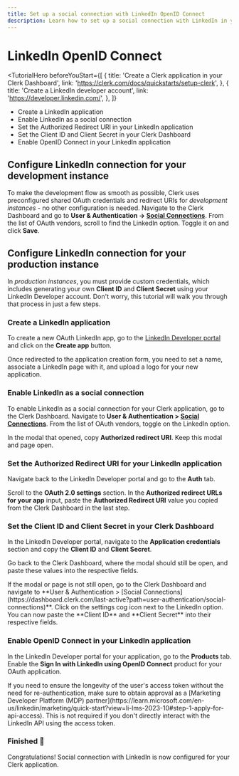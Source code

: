 ```yaml
---
title: Set up a social connection with LinkedIn OpenID Connect
description: Learn how to set up a social connection with LinkedIn in your Clerk application.
---
```


# LinkedIn OpenID Connect

<TutorialHero 
  beforeYouStart={[
    {
      title: 'Create a Clerk application in your Clerk Dashboard',
      link: 'https://clerk.com/docs/quickstarts/setup-clerk',
    },
    {
      title: 'Create a LinkedIn developer account',
      link: 'https://developer.linkedin.com/',
    },
  ]}
>
- Create a LinkedIn application
- Enable LinkedIn as a social connection
- Set the Authorized Redirect URI in your LinkedIn application
- Set the Client ID and Client Secret in your Clerk Dashboard
- Enable OpenID Connect in your LinkedIn application
</TutorialHero>

## Configure LinkedIn connection for your development instance

To make the development flow as smooth as possible, Clerk uses preconfigured shared OAuth credentials and redirect URIs for *development instances* - no other configuration is needed. Navigate to the Clerk Dashboard and go to **User & Authentication -> [Social Connections](https://dashboard.clerk.com/last-active?path=user-authentication/social-connections)**. From the list of OAuth vendors, scroll to find the LinkedIn option. Toggle it on and click **Save**.

## Configure LinkedIn connection for your production instance

In *production instances*, you must provide custom credentials, which includes generating your own **Client ID** and **Client Secret** using your LinkedIn Developer account. Don't worry, this tutorial will walk you through that process in just a few steps.

<Steps>

### Create a LinkedIn application

To create a new OAuth LinkedIn app, go to the [LinkedIn Developer portal](https://developer.linkedin.com/) and click on the **Create app** button.

<Images
  width={1520}
  height={819}
  src="/docs/images/authentication-providers/linkedin/create-application.webp"
  alt="The Linkedin Developer dashboard's homepage. An arrow is pointing to the 'Create app' button."
/>


Once redirected to the application creation form, you need to set a name, associate a LinkedIn page with it, and upload a logo for your new application.

<Images
  width={1520}
  height={860}
  src="/docs/images/authentication-providers/linkedin/new-app-form.webp"
  alt="The 'Create new app' form in the Linkedin Developer portal."
/>

### Enable LinkedIn as a social connection

To enable LinkedIn as a social connection for your Clerk application, go to the Clerk Dashboard. Navigate to **User & Authentication > [Social Connections](https://dashboard.clerk.com/last-active?path=user-authentication/social-connections)**. From the list of OAuth vendors, toggle on the LinkedIn option.

<Images
  width={1520}
  height={822}
  src="/docs/images/authentication-providers/linkedin/enable-linkedin.webp"
  alt="The 'Social connections' page in the Clerk Dashboard. An arrow is pointing to the LinkedIn toggle."
/>

In the modal that opened, copy **Authorized redirect URI**. Keep this modal and page open.

<Images
  width={1512}
  height={790}
  src="/docs/images/authentication-providers/linkedin/redirect-uri.webp"
  alt="The LinkedIn settings modal in the Clerk Dashboard. An arrow is pointing to the 'Redirect URI' copy button."
/>

### Set the Authorized Redirect URI for your LinkedIn application

Navigate back to the LinkedIn Developer portal and go to the **Auth** tab.

Scroll to the **OAuth 2.0 settings** section. In the **Authorized redirect URLs for your app** input, paste the **Authorized Redirect URI** value you copied from the Clerk Dashboard in the last step.

<Images
  width={1512}
  height={790}
  src="/docs/images/authentication-providers/linkedin/paste-uri.webp"
  alt="The 'Auth' tab in the Linkedin Developer dashboard for a user's application. There are arrows pointing to where the redirect URI should be entered."
/>

### Set the Client ID and Client Secret in your Clerk Dashboard

In the LinkedIn Developer portal, navigate to the **Application credentials** section and copy the **Client ID** and **Client Secret**. 

<Images
  width={1512}
  height={817}
  src="/docs/images/authentication-providers/linkedin/copy-credentials.webp"
  alt="The 'Auth' tab in the Linkedin Developer dashboard for a user's application. There are arrows pointing to the 'Client ID' and 'Client Secret' values."
/>

Go back to the Clerk Dashboard, where the modal should still be open, and paste these values into the respective fields.

<Callout type="info">
  If the modal or page is not still open, go to the Clerk Dashboard and navigate to **User & Authentication > [Social Connections](https://dashboard.clerk.com/last-active?path=user-authentication/social-connections)**. Click on the settings cog icon next to the LinkedIn option. You can now paste the **Client ID** and **Client Secret** into their respective fields.
</Callout>

<Images
  width={1512}
  height={790}
  src="/docs/images/authentication-providers/linkedin/paste-credentials.webp"
  alt="The LinkedIn settings modal in the Clerk Dashboard. There is an arrow pointing to the 'Client ID' and 'Client Secret' inputs."
/>

### Enable OpenID Connect in your LinkedIn application

In the LinkedIn Developer portal for your application, go to the **Products** tab. Enable the **Sign In with LinkedIn using OpenID Connect** product for your OAuth application.

<Callout type="info">
  If you need to ensure the longevity of the user's access token without the need for re-authentication, make sure to obtain approval as a [Marketing Developer Platform (MDP) partner](https://learn.microsoft.com/en-us/linkedin/marketing/quick-start?view=li-lms-2023-10#step-1-apply-for-api-access). This is not required if you don't directly interact with the LinkedIn API using the access token.
</Callout>

<Images
  width={1096}
  height={978}
  src="/docs/images/authentication-providers/linkedin/enable-oidc.webp"
  alt="The 'Products' tab in the Linkedin Developer dashboard for a user's application. There is a red arrow with the number 1 pointing to the 'Products' tab and a red arrow with the number 2 pointing to the 'Request access' button on the 'Sign In with LinkedIn using OpenID Connect' product."
/>

### Finished 🎉

Congratulations! Social connection with LinkedIn is now configured for your Clerk application.

</Steps>
